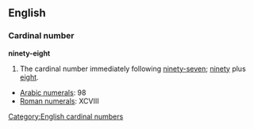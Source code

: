== English ==
===Cardinal number ===
'''ninety-eight'''

#The cardinal number immediately following [[ninety-seven]]; [[ninety]] plus [[eight]].

*[[w:Arabic Numerals|Arabic numerals]]: 98
*[[w:Roman numerals|Roman numerals]]: XCVIII
 
[[Category:English cardinal numbers]]